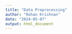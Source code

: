 ```yaml
---
title: "Data Preprocessing"
author: "Rohan Krishnan"
date: "2024-05-07"
output: html_document
---
```

